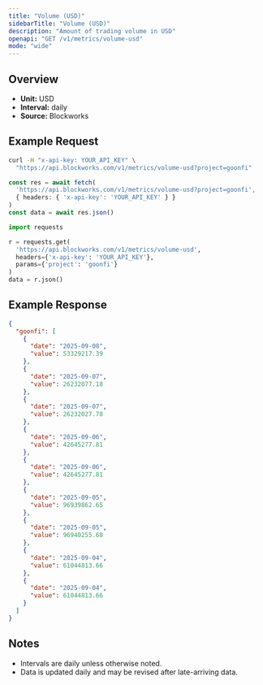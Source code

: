 ```yaml
---
title: "Volume (USD)"
sidebarTitle: "Volume (USD)"
description: "Amount of trading volume in USD"
openapi: "GET /v1/metrics/volume-usd"
mode: "wide"
---
```


## Overview

- **Unit:** USD
- **Interval:** daily
- **Source:** Blockworks

## Example Request

<CodeGroup>

```bash cURL
curl -H "x-api-key: YOUR_API_KEY" \
  "https://api.blockworks.com/v1/metrics/volume-usd?project=goonfi"
```

```typescript TypeScript
const res = await fetch(
  'https://api.blockworks.com/v1/metrics/volume-usd?project=goonfi',
  { headers: { 'x-api-key': 'YOUR_API_KEY' } }
)
const data = await res.json()
```

```python Python
import requests

r = requests.get(
  'https://api.blockworks.com/v1/metrics/volume-usd',
  headers={'x-api-key': 'YOUR_API_KEY'},
  params={'project': 'goonfi'}
)
data = r.json()
```

</CodeGroup>

## Example Response

```json
{
  "goonfi": [
    {
      "date": "2025-09-08",
      "value": 53329217.39
    },
    {
      "date": "2025-09-07",
      "value": 26232077.18
    },
    {
      "date": "2025-09-07",
      "value": 26232027.78
    },
    {
      "date": "2025-09-06",
      "value": 42645277.81
    },
    {
      "date": "2025-09-06",
      "value": 42645277.81
    },
    {
      "date": "2025-09-05",
      "value": 96939862.65
    },
    {
      "date": "2025-09-05",
      "value": 96940255.68
    },
    {
      "date": "2025-09-04",
      "value": 61044813.66
    },
    {
      "date": "2025-09-04",
      "value": 61044813.66
    }
  ]
}
```

## Notes
- Intervals are daily unless otherwise noted.
- Data is updated daily and may be revised after late-arriving data.
